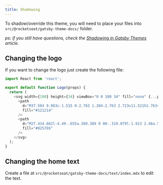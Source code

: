 ```yaml
---
title: Shadowing
---
```


To shadow/override this theme, you will need to place your files into `src/@rocketseat/gatsby-theme-docs/` folder.

_ps: if you still have questions, check the [Shadowing in Gatsby Themes](https://www.gatsbyjs.org/docs/themes/shadowing/) article._

## Changing the logo

If you want to change the logo just create the following file:

```js title=src/@rocketseat/gatsby-theme-docs/components/Logo.js
import React from 'react';

export default function Logo(props) {
  return (
    <svg width={180} height={34} viewBox="0 0 180 34" fill="none" {...props}>
      <path
        d="M37.504 9.983c-1.515 0-2.763 1.204-2.763 2.723v11.521h2.763v-11.52h6.589V9.982h-6.589zM60.566 17.079V12.68c0-1.492-1.222-2.723-2.763-2.723h-8.927c-1.515 0-2.764 1.204-2.764 2.723v8.798c0 1.492 1.223 2.723 2.764 2.723h8.927c1.515 0 2.763-1.205 2.763-2.723v-4.4zm-2.763 0v4.399h-8.927V12.68h8.927v4.399zM66.093 9.983c-1.515 0-2.764 1.204-2.764 2.723v8.798c0 1.492 1.223 2.723 2.764 2.723l9.724-.13v-2.593h-9.724v-8.798h9.724v-2.592l-9.724-.131zM91.655 9.983H87.91l-5.474 5.734h-1.089V9.983h-2.763v14.218h2.763v-5.76H82.94l5.686 5.76h3.8l-7.307-7.436 6.536-6.782zM95.77 21.478V18.44l11.692-.13v-5.63c0-1.492-1.223-2.723-2.764-2.723h-8.927c-1.515 0-2.763 1.204-2.763 2.723v8.798c0 1.492 1.222 2.723 2.763 2.723l11.691-.131v-2.592H95.771zm0-8.798h8.928v3.037h-8.927V12.68zM114.396 5.82h-1.063l-1.7 2.069v2.068h-2.099v2.723l2.099-.026v8.824c0 1.493 1.222 2.723 2.763 2.723l4.464-.13v-2.593h-4.464v-8.85l4.862-.079V9.957h-4.862V5.82zM133.819 18.44c0-1.492-1.223-2.723-2.764-2.723h-6.961V12.68h9.725v-2.592l-9.725-.131c-1.514 0-2.763 1.204-2.763 2.723v3.037c0 1.493 1.222 2.723 2.763 2.723h6.961v3.038h-9.724v2.592l9.724.13c1.515 0 2.764-1.204 2.764-2.722V18.44zM148.246 9.983h-8.928c-1.514 0-2.763 1.204-2.763 2.723v8.798c0 1.492 1.222 2.723 2.763 2.723l11.691-.13v-2.593h-11.691v-3.037l11.691-.131v-5.63c0-1.518-1.222-2.723-2.763-2.723zm0 5.734h-8.928V12.68h8.928v3.037zM165.463 9.983l-11.691.13v2.593h11.691v3.037l-11.691.131v5.63c0 1.492 1.222 2.723 2.763 2.723h8.928c1.514 0 2.763-1.204 2.763-2.723v-8.798a2.759 2.759 0 00-2.763-2.723zm0 11.495h-8.928V18.44h8.928v3.038zM175.138 12.628l4.862-.079V9.957h-4.862V5.794h-1.063l-1.7 2.068v2.069h-2.099v2.723l2.099-.026v8.824c0 1.492 1.222 2.723 2.763 2.723l4.463-.131v-2.592h-4.463v-8.824z"
        fill="#121214"
      />
      <path
        d="M27.434.662l-4.49-.655a.389.389 0 00-.319.079l-1.913 2.46a.593.593 0 00-.106.55c.053.184-.106.341-.292.315l-1.568-.34a.657.657 0 00-.664.235l-6.217 7.855c-.107.157-.32.21-.505.131l-2.365-1.047a.62.62 0 00-.637.052l-1.196.812a.669.669 0 01-.664.052l-.585-.288a.666.666 0 00-.93.42l-.425 1.858c-.106.445.08.89.478 1.126l.904.55 2.896 1.754 1.408.864c.399.236.903.184 1.249-.104l2.364-2.043c.186-.157.479-.21.691-.078l.718.366a.61.61 0 00.717-.104l1.196-1.1a.618.618 0 01.69-.105l1.78.812c.266.13.585.052.771-.183l.824-1.048 6.244-7.881a.636.636 0 00-.372-1.021l-1.382-.314c-.292-.053-.425-.42-.213-.629l2.153-2.644c.212-.315.08-.655-.24-.707zM6.843 16.529c-.133-.078-.266.052-.213.183l.664 1.728c.054.131.054.262.027.393l-.585 2.252c-.026.157.027.314.133.393l1.674 1.283c.16.105.372.105.505-.026l1.754-1.52c.106-.078.239-.13.345-.156l1.993-.21c.133-.026.186-.21.053-.288l-6.35-4.032zM6.258 22.342a.43.43 0 00-.398-.052l-1.408.68c-.08.026-.133.105-.186.184l-3.003 7.305v.052c.027.026.053.053.107.053l.69-.262h.08c.027.026.053.078.027.105L.014 33.889c-.053.078.054.157.107.078l7.785-7.698a.496.496 0 00.133-.261l.159-1.99a.43.43 0 00-.133-.315l-1.807-1.361z"
        fill="#8257E6"
      />
    </svg>
  );
}
```

## Changing the home text

Create a file at `src/@rocketseat/gatsby-theme-docs/text/index.mdx` to edit the text.
